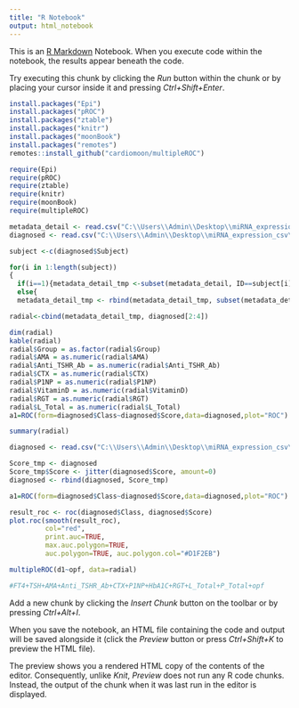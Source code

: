 ---
title: "R Notebook"
output: html_notebook
---

This is an [R Markdown](http://rmarkdown.rstudio.com) Notebook. When you execute code within the notebook, the results appear beneath the code. 

Try executing this chunk by clicking the *Run* button within the chunk or by placing your cursor inside it and pressing *Ctrl+Shift+Enter*. 
```{r}
install.packages("Epi")
install.packages("pROC")
install.packages("ztable")
install.packages("knitr")
install.packages("moonBook")
install.packages("remotes")
remotes::install_github("cardiomoon/multipleROC")
```
```{r}
require(Epi)
require(pROC)
require(ztable)
require(knitr)
require(moonBook)
require(multipleROC)

```

```{r}
metadata_detail <- read.csv("C:\\Users\\Admin\\Desktop\\miRNA_expression_csv\\metadata_detail.csv")
diagnosed <- read.csv("C:\\Users\\Admin\\Desktop\\miRNA_expression_csv\\thresholdValues_osteo.csv")

subject <-c(diagnosed$Subject)

for(i in 1:length(subject))
{
  if(i==1){metadata_detail_tmp <-subset(metadata_detail, ID==subject[i])}
  else{
  metadata_detail_tmp <- rbind(metadata_detail_tmp, subset(metadata_detail, ID==subject[i]))}}

radial<-cbind(metadata_detail_tmp, diagnosed[2:4])
```

```{r}
dim(radial)
kable(radial)
radial$Group = as.factor(radial$Group)
radial$AMA = as.numeric(radial$AMA)
radial$Anti_TSHR_Ab = as.numeric(radial$Anti_TSHR_Ab)
radial$CTX = as.numeric(radial$CTX)
radial$P1NP = as.numeric(radial$P1NP)
radial$VitaminD = as.numeric(radial$VitaminD)
radial$RGT = as.numeric(radial$RGT)
radial$L_Total = as.numeric(radial$L_Total)
a1=ROC(form=diagnosed$Class~diagnosed$Score,data=diagnosed,plot="ROC")

summary(radial)
```
```{r}
diagnosed <- read.csv("C:\\Users\\Admin\\Desktop\\miRNA_expression_csv\\thresholdValues_osteo.csv")
```


```{r}
Score_tmp <- diagnosed
Score_tmp$Score <- jitter(diagnosed$Score, amount=0)
diagnosed <- rbind(diagnosed, Score_tmp)

```

```{r}
a1=ROC(form=diagnosed$Class~diagnosed$Score,data=diagnosed,plot="ROC")
```


```{r}
result_roc <- roc(diagnosed$Class, diagnosed$Score)
plot.roc(smooth(result_roc),
         col="red",
         print.auc=TRUE,
         max.auc.polygon=TRUE,
         auc.polygon=TRUE, auc.polygon.col="#D1F2EB")
```


```{r}
multipleROC(d1~opf, data=radial)

#FT4+TSH+AMA+Anti_TSHR_Ab+CTX+P1NP+HbA1C+RGT+L_Total+P_Total+opf
```










Add a new chunk by clicking the *Insert Chunk* button on the toolbar or by pressing *Ctrl+Alt+I*.

When you save the notebook, an HTML file containing the code and output will be saved alongside it (click the *Preview* button or press *Ctrl+Shift+K* to preview the HTML file).

The preview shows you a rendered HTML copy of the contents of the editor. Consequently, unlike *Knit*, *Preview* does not run any R code chunks. Instead, the output of the chunk when it was last run in the editor is displayed.
